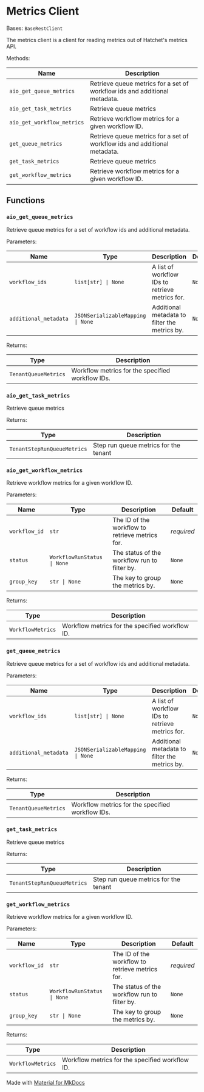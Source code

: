 # Metrics Client

Bases: `BaseRestClient`

The metrics client is a client for reading metrics out of Hatchet's metrics API.

Methods:

| Name                       | Description                                                               |
| -------------------------- | ------------------------------------------------------------------------- |
| `aio_get_queue_metrics`    | Retrieve queue metrics for a set of workflow ids and additional metadata. |
| `aio_get_task_metrics`     | Retrieve queue metrics                                                    |
| `aio_get_workflow_metrics` | Retrieve workflow metrics for a given workflow ID.                        |
| `get_queue_metrics`        | Retrieve queue metrics for a set of workflow ids and additional metadata. |
| `get_task_metrics`         | Retrieve queue metrics                                                    |
| `get_workflow_metrics`     | Retrieve workflow metrics for a given workflow ID.                        |

## Functions

### `aio_get_queue_metrics`

Retrieve queue metrics for a set of workflow ids and additional metadata.

Parameters:

| Name                  | Type                              | Description                                     | Default |
| --------------------- | --------------------------------- | ----------------------------------------------- | ------- |
| `workflow_ids`        | `list[str] \| None`               | A list of workflow IDs to retrieve metrics for. | `None`  |
| `additional_metadata` | `JSONSerializableMapping \| None` | Additional metadata to filter the metrics by.   | `None`  |

Returns:

| Type                 | Description                                      |
| -------------------- | ------------------------------------------------ |
| `TenantQueueMetrics` | Workflow metrics for the specified workflow IDs. |

### `aio_get_task_metrics`

Retrieve queue metrics

Returns:

| Type                        | Description                           |
| --------------------------- | ------------------------------------- |
| `TenantStepRunQueueMetrics` | Step run queue metrics for the tenant |

### `aio_get_workflow_metrics`

Retrieve workflow metrics for a given workflow ID.

Parameters:

| Name          | Type                        | Description                                     | Default    |
| ------------- | --------------------------- | ----------------------------------------------- | ---------- |
| `workflow_id` | `str`                       | The ID of the workflow to retrieve metrics for. | _required_ |
| `status`      | `WorkflowRunStatus \| None` | The status of the workflow run to filter by.    | `None`     |
| `group_key`   | `str \| None`               | The key to group the metrics by.                | `None`     |

Returns:

| Type              | Description                                     |
| ----------------- | ----------------------------------------------- |
| `WorkflowMetrics` | Workflow metrics for the specified workflow ID. |

### `get_queue_metrics`

Retrieve queue metrics for a set of workflow ids and additional metadata.

Parameters:

| Name                  | Type                              | Description                                     | Default |
| --------------------- | --------------------------------- | ----------------------------------------------- | ------- |
| `workflow_ids`        | `list[str] \| None`               | A list of workflow IDs to retrieve metrics for. | `None`  |
| `additional_metadata` | `JSONSerializableMapping \| None` | Additional metadata to filter the metrics by.   | `None`  |

Returns:

| Type                 | Description                                      |
| -------------------- | ------------------------------------------------ |
| `TenantQueueMetrics` | Workflow metrics for the specified workflow IDs. |

### `get_task_metrics`

Retrieve queue metrics

Returns:

| Type                        | Description                           |
| --------------------------- | ------------------------------------- |
| `TenantStepRunQueueMetrics` | Step run queue metrics for the tenant |

### `get_workflow_metrics`

Retrieve workflow metrics for a given workflow ID.

Parameters:

| Name          | Type                        | Description                                     | Default    |
| ------------- | --------------------------- | ----------------------------------------------- | ---------- |
| `workflow_id` | `str`                       | The ID of the workflow to retrieve metrics for. | _required_ |
| `status`      | `WorkflowRunStatus \| None` | The status of the workflow run to filter by.    | `None`     |
| `group_key`   | `str \| None`               | The key to group the metrics by.                | `None`     |

Returns:

| Type              | Description                                     |
| ----------------- | ----------------------------------------------- |
| `WorkflowMetrics` | Workflow metrics for the specified workflow ID. |

Made with [Material for MkDocs](https://squidfunk.github.io/mkdocs-material/)
